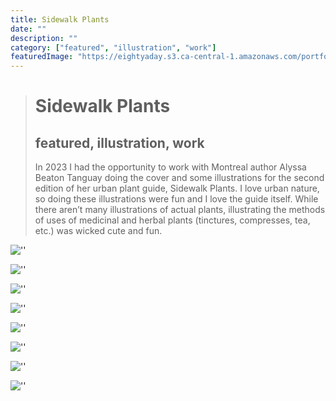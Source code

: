 ```yaml
---
title: Sidewalk Plants
date: ""
description: ""
category: ["featured", "illustration", "work"]
featuredImage: "https://eightyaday.s3.ca-central-1.amazonaws.com/portfolio/sidewalk-plants/sidewalk-plants-01.jpg"
---
```


> # Sidewalk Plants
>
> ## featured, illustration, work
>
> In 2023 I had the opportunity to work with Montreal author Alyssa Beaton Tanguay doing the cover and some illustrations for the second edition of her urban plant guide, Sidewalk Plants. I love urban nature, so doing these illustrations were fun and I love the guide itself. While there aren’t many illustrations of actual plants, illustrating the methods of uses of medicinal and herbal plants (tinctures, compresses, tea, etc.) was wicked cute and fun.

![''](https://eightyaday.s3.ca-central-1.amazonaws.com/portfolio/sidewalk-plants/sidewalk-plants-01.jpg)

![''](https://eightyaday.s3.ca-central-1.amazonaws.com/portfolio/sidewalk-plants/sidewalk-plants-02.jpg)

![''](https://eightyaday.s3.ca-central-1.amazonaws.com/portfolio/sidewalk-plants/sidewalk-plants-03.jpg)

![''](https://eightyaday.s3.ca-central-1.amazonaws.com/portfolio/sidewalk-plants/sidewalk-plants-05.jpg)

![''](https://eightyaday.s3.ca-central-1.amazonaws.com/portfolio/sidewalk-plants/sidewalk-plants-06.jpg)

![''](https://eightyaday.s3.ca-central-1.amazonaws.com/portfolio/sidewalk-plants/sidewalk-plants-07.jpg)

![''](https://eightyaday.s3.ca-central-1.amazonaws.com/portfolio/sidewalk-plants/sidewalk-plants-08.jpg)

![''](https://eightyaday.s3.ca-central-1.amazonaws.com/portfolio/sidewalk-plants/sidewalk-plants-09.jpg)
